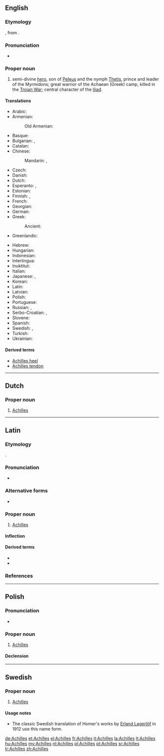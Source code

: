 ==English==

{{wikipedia}}

===Etymology===
{{borrowing|la|Achilles|lang=en}}, from {{etyl|grc|en}} {{term|Ἀχιλλεύς|lang=grc}}.

===Pronunciation=== 
* {{IPA|/əˈkɪliːz/|lang=en}} 

===Proper noun===
{{en-proper noun}}

# {{context|Greek mythology|lang=en}} semi-divine [[hero]], son of [[Peleus]] and the nymph [[Thetis]], prince and leader of the Myrmidons; great warrior of the Achaean (Greek) camp, killed in the [[Trojan War]]; central character of the [[w:Iliad|Iliad]].

====Translations====
{{trans-top|Greek mythical hero}}
* Arabic: {{t-|ar|أخيل|m|tr='akhiil}}
* Armenian: {{t-|hy|Աքիլլես}}
*: Old Armenian: {{tø|xcl|Աքիլլէս}}
* Basque: {{t-|eu|Akil}}
* Bulgarian: {{t|bg|Ахил}}, {{t|bg|Ахилес}}
* Catalan: {{t-|ca|Aquil·les|m}}
* Chinese:
*: Mandarin: {{t|cmn|阿喀琉斯|tr=Ākāliúsī}}, {{t|cmn|阿基里斯|tr=Ājīlǐsī}}
* Czech: {{t-|cs|Achilleus|m}}
* Danish: {{t-|da|Achilleus}}
* Dutch: {{t+|nl|Achilles}}
* Esperanto: {{t-|eo|Aĥilo}}, {{t-|eo|Akilo}}
* Estonian: {{t-|et|Achilleus}}
* Finnish: {{t-|fi|Akhilleus}}, {{t-|fi|Akilles}}
* French: {{t+|fr|Achille|m}}
* Georgian: {{t-|ka|აქილევსი}}
* German: {{t+|de|Achilleus|m}}
* Greek: {{t+|el|Αχιλλέας|m}}
*: Ancient: {{tø|grc|Ἀχιλλεύς|m}}
* Greenlandic: {{t-|kl|Achilleusi}}
{{trans-mid}}
* Hebrew: {{t-|he|אכילס|tr=Ahils}}
* Hungarian: {{t+|hu|Akhilleusz}}
* Indonesian: {{t-|id|Achilles}}
* Interlingua: {{t|ia|Achilles}}
* Inuktitut: {{t|iu|ᐊᑭᓪᓕᔅ|tr=Akillis|sc=Cans}}
* Italian: {{t+|it|Achille}}
* Japanese: {{t-|ja|アキレス|tr=Akiresu}}, {{t-|ja|アキレウス|tr=Akireusu}}
* Korean: {{t-|ko|아킬레스|tr=Akilleseu|sc=Kore}}
* Latin: {{t+|la|Achillēs}}
* Latvian: {{t|lv|Achilas}}
* Polish: {{t+|pl|Achilles|m}}
* Portuguese: {{t+|pt|Aquiles}}
* Russian: {{t+|ru|Ахилл|m}}, {{t+|ru|Ахиллес|m}}
* Serbo-Croatian: {{t-|sh|Ahil|m}}, {{t-|sh|Ahilej|m}}
* Slovene: {{t-|sl|Ahíl|m}}
* Spanish: {{t+|es|Aquiles|m}}
* Swedish: {{t-|sv|Akilles}}, {{t-|sv|Achilles}}
* Turkish: {{t-|tr|Aşil}}
* Ukrainian: {{t-|uk|Ахіллес|m}}
{{trans-bottom}}

====Derived terms====
* [[Achilles heel]]
* [[Achilles tendon]]

----

==Dutch==

===Proper noun===
{{nl-proper noun}}

# [[#English|Achilles]]

----

==Latin==

===Etymology===
{{borrowing|grc|Ἀχιλλεύς|lang=la}}.

===Pronunciation===
* {{audio|La-ecc-Achilles.ogg|audio (ecclesiastical)}}

===Alternative forms===
* {{l/la|Achillēūs}}

===Proper noun===
{{la-proper noun|Achilles|Achillis|Achillis|m|third}}

# [[#English|Achilles]]

====Inflection====
{{la-decl-3rd|Achilles|Achill}}

====Derived terms====
* {{l/la|Achillēus}}
* {{l/la|Achillīdes}}

===References===
{{R:Cassells}}

----

==Polish==
{{wikipedia|lang=pl}}

===Pronunciation===
* {{audio|Pl-Achilles.ogg|Audio}}

===Proper noun===
{{head|pl|proper noun|g=m}}

# {{context|Greek mythology|lang=pl}} [[#English|Achilles]]

====Declension====
{{pl-decl-noun-sing|Achilles|Achillesa|Achillesowi|Achillesa|Achillesem|Achillesie|Achillesie}}

----

==Swedish==

===Proper noun===
{{head|sv|proper noun}}

# {{context|Greek mythology|lang=sv}} [[#English|Achilles]]

====Usage notes====
* The classic Swedish translation of Homer's works by [[w:sv:Erland Lagerlöf|Erland Lagerlöf]] in 1912 use this name form.

[[de:Achilles]]
[[et:Achilles]]
[[el:Achilles]]
[[fr:Achilles]]
[[it:Achilles]]
[[la:Achilles]]
[[lt:Achilles]]
[[hu:Achilles]]
[[my:Achilles]]
[[nl:Achilles]]
[[pl:Achilles]]
[[pt:Achilles]]
[[sr:Achilles]]
[[tr:Achilles]]
[[zh:Achilles]]